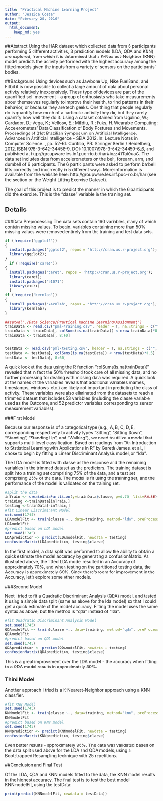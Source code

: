 ```yaml
---
title: "Practical Machine Learning Project"
author: "Jessica Costa"
date: "February 28, 2016"
output: 
  html_document: 
    keep_md: yes
---
```




##Abstract
Using the HAR dataset which collected data from 6 participants performing 5 different activities, 3 prediction models (LDA, QDA and KNN) are explored, from which it is determined that a K-Nearest-Neighbor (KNN) model predicts the activity performed with the highest accuracy among the fitted models given the inputs from a variety of sensors on the participants' bodies. 

##Background
Using devices such as Jawbone Up, Nike FuelBand, and Fitbit it is now possible to collect a large amount of data about personal activity relatively inexpensively. These type of devices are part of the quantified self movement - a group of enthusiasts who take measurements about themselves regularly to improve their health, to find patterns in their behavior, or because they are tech geeks. One thing that people regularly do is quantify how much of a particular activity they do, but they rarely quantify how well they do it. Using a dataset obtained from Ugulino, W.; Cardador, D.; Vega, K.; Velloso, E.; Milidiu, R.; Fuks, H. Wearable Computing: Accelerometers' Data Classification of Body Postures and Movements. Proceedings of 21st Brazilian Symposium on Artificial Intelligence. Advances in Artificial Intelligence - SBIA 2012. In: Lecture Notes in Computer Science. , pp. 52-61. Curitiba, PR: Springer Berlin / Heidelberg, 2012. ISBN 978-3-642-34458-9. DOI: 10.1007/978-3-642-34459-6_6, and published at http://groupware.les.inf.puc-rio.br/har#ixzz41TalOuaC. The data set includes data from accelerometers on the belt, forearm, arm, and dumbell of 6 participants. The 6 participants were asked to perform barbell lifts correctly and incorrectly in 5 different ways. More information is available from the website here: http://groupware.les.inf.puc-rio.br/har (see the section on the Weight Lifting Exercise Dataset).

The goal of this project is to predict the manner in which the 6 participants did the exercise. This is the "classe" variable in the training set. 

## Details

###Data Preprocessing
The data sets contain 160 variables, many of which contain missing values.  To begin, variables containing more than 50% missing values were removed entirely from the training and test data sets.  

```r
if (!require('ggplot2')) 
{
  install.packages("ggplot2", repos = 'http://cran.us.r-project.org');
  library(ggplot2);
}
  if (!require('caret')) 
{
  install.packages("caret", repos = 'http://cran.us.r-project.org');
  library(caret);
  install.packages("e1071")
  library(e1071)
  }
if (!require('kernlab')) 
{
  install.packages("kernlab", repos = 'http://cran.us.r-project.org');
  library(kernlab);
}

##setwd("./Data Science/Practical Machine Learning/Assignment")
trainData <- read.csv("pml-training.csv", header = T, na.strings = c("", "NA"))
trainData <- trainData[, colSums(is.na(trainData)) < nrow(trainData)*0.5]
trainData <- trainData[, 8:60] 


testData <- read.csv("pml-testing.csv", header = T, na.strings = c("", "NA"))
testData <- testData[, colSums(is.na(testData)) < nrow(testData)*0.5]
testData <- testData[, 8:60] 
```
A quick look at the data using the R function "colSums(is.na(trainData))" revealed that in fact the 50% threshold took care of all missing data, and no further processing for dealing with missing data was required. A quick look at the names of the variables reveals that additional variables (names, timestamps, windows, etc.) are likely not important in predicting the class of activity.  These variables were also eliminated from the datasets to reach a trimmed dataset that includes 53 variables (including the classe variable used as the Outcome, and 52 predictor variables corresponding to sensor measurement variables).


###First Model

Because our response is of a categorical type (e.g., A, B, C, D, E, corresponding respectively to activity types "Sitting", "Sitting Down", "Standing", "Standing Up", and "Walking"), we need to utilize a model that supports multi-level classification.  Based on readings from "An Introduction to Statistical Learning with Applications in R" by Gareth James, et al., I chose to begin by fitting a Linear Discriminant Analysis model, or "lda".

The LDA model is fitted with classe as the response and the remaining variables in the trimmed dataset as the predictors.  The training dataset is split into a training set comprising 75% of the data, and a test set comprising 25% of the data.  The model is fit using the training set, and the performance of the model is validated on the training set.
```r
#split the data
inTrain <- createDataPartition(y=trainData$classe, p=0.75, list=FALSE)
training <-trainData[inTrain,]
testing <-trainData[-inTrain,]
#fit Linear Discriminant Model
set.seed(1745)
LDAmodelFit <- train(classe ~., data=training, method="lda", preProcess = c("center", "scale"))
LDAmodelFit
#predict based on LDA model
set.seed(1745)
LDAprediction <- predict(LDAmodelFit, newdata = testing)
confusionMatrix(LDAprediction, testing$classe)
```
In the first model, a data split was performed to allow the ability to obtain a quick estimate the model accuracy by generating a confusionMatrix.  As illustrated above, the fitted LDA model resulted in an Accuracy of approximately 70%, and when testing on the partitioned testing data, the Accuracy is approximately 69%. Since there's room for improvement in the Accuracy, let's explore some other models.


###Second Model

Next I tried to fit a Quadratic Discriminant Analysis (QDA) model, and tested it using a simple data split (same as above for the lda model) so that I could get a quick estimate of the model accuracy.  Fitting the model uses the same syntax as above, but the method is "qda" instead of "lda".
```r
#fit Quadratic Discriminant Analysis Model
set.seed(1745)
QDAmodelFit <- train(classe ~., data=training, method="qda", preProcess = c("center", "scale"))
QDAmodelFit
#predict based on QDA model
set.seed(1745)
QDAprediction <- predict(QDAmodelFit, newdata = testing)
confusionMatrix(QDAprediction, testing$classe)
```

This is a great improvement over the LDA model - the accuracy when fitting to a QDA model results in approximately 89%.

### Third Model

Another approach I tried is a K-Nearest-Neighbor approach using a KNN classifier.  
```r
#fit KNN Model
set.seed(1745)
KNNmodelFit <- train(classe ~., data=training, method="knn", preProcess = c("center", "scale"))
KNNmodelFit
#predict based on KNN model
set.seed(1745)
KNNprediction <- predict(KNNmodelFit, newdata = testing)
confusionMatrix(KNNprediction, testing$classe)
```
Even better results - approximately 96%.  The data was validated based on the data split used above for the LDA and QDA models, using a Bootstrapped Resampling technique with 25 repetitions. 



##Conclusion and Final Test

Of the LDA, QDA and KNN models fitted to the data, the KNN model results in the highest accuracy.  The final test is to test the best model, KNNmodelFit, using the testData:
```r
print(predict(KNNmodelFit, newdata = testData))
```


